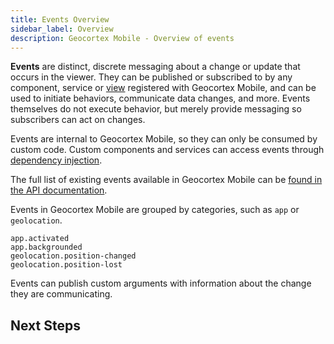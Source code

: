 ```yaml
---
title: Events Overview
sidebar_label: Overview
description: Geocortex Mobile - Overview of events
---
```



**Events** are distinct, discrete messaging about a change or update that occurs in the viewer. They can be published or subscribed to by any component, service or [view](sdk-components-reference.mdx#xaml-view) registered with Geocortex Mobile, and can be used to initiate behaviors, communicate data changes, and more. Events themselves do not execute behavior, but merely provide messaging so subscribers can act on changes.

Events are internal to Geocortex Mobile, so they can only be consumed by custom code. Custom components and services can access events through [dependency injection](sdk-dependency-injection.mdx).

The full list of existing events available in Geocortex Mobile can be [found in the API documentation](api-commands-operations-events.mdx#events).

Events in Geocortex Mobile are grouped by categories, such as `app` or `geolocation`.

```
app.activated
app.backgrounded
geolocation.position-changed
geolocation.position-lost
```

Events can publish custom arguments with information about the change they are communicating.

## Next Steps

<UseCaseContainer>
    <UseCaseCard
        title="lang-mobile-event"
        description="lang-mobile-event-description"
        link={useBaseUrl("docs/mobile/sdk-events-reference")}
    />
    <UseCaseCard
        title="lang-mobile-events-api"
        description="lang-mobile-events-api-description"
        link={useBaseUrl(
            "docs/mobile/api-commands-operations-events#events"
        )}
    />
</UseCaseContainer>
